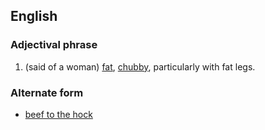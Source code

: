 ==English==
===Adjectival phrase===
#{{Ireland}} {{idiom}} (said of a woman) [[fat]], [[chubby]], particularly with fat legs.
===Alternate form===
*[[beef to the hock]]